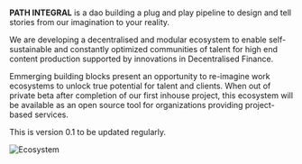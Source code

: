 

# 

**PATH INTEGRAL** is a dao building a plug and play pipeline to design and tell stories from our imagination to your reality.

We are developing a decentralised and modular ecosystem to enable self-sustainable and constantly optimized communities of talent for high end content production supported by innovations in Decentralised Finance.

Emmerging building blocks present an opportunity to re-imagine work ecosystems to unlock true potential for talent and clients. When out of private beta after completion of our first inhouse project, this ecosystem will be available as an open source tool for organizations providing project-based services.

This is version 0.1 to be updated regularly.


<Bleed full>![Ecosystem](../public/EHL07.png)
</Bleed>
